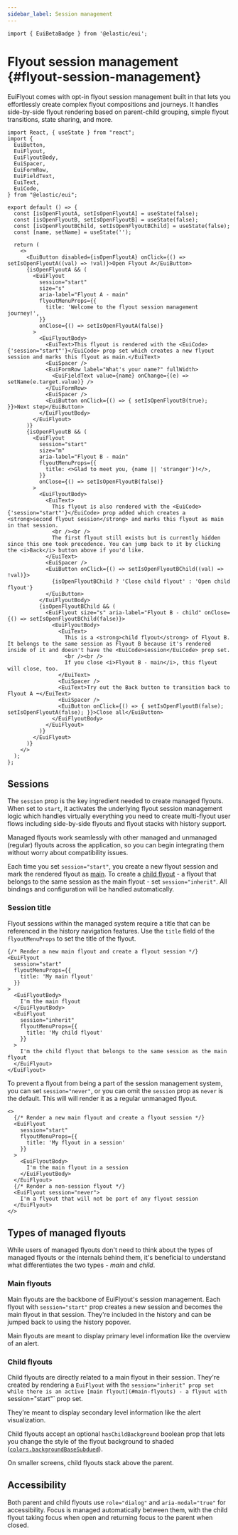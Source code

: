 ```yaml
---
sidebar_label: Session management
---
```


```mdx-code-block
import { EuiBetaBadge } from '@elastic/eui';
```

# Flyout session management <EuiBetaBadge label="Beta" color="accent" /> {#flyout-session-management}

EuiFlyout comes with opt-in flyout session management built in that lets you
effortlessly create complex flyout compositions and journeys.
It handles side-by-side flyout rendering based on parent-child grouping,
simple flyout transitions, state sharing, and more.

```tsx interactive
import React, { useState } from "react";
import {
  EuiButton,
  EuiFlyout,
  EuiFlyoutBody,
  EuiSpacer,
  EuiFormRow,
  EuiFieldText,
  EuiText,
  EuiCode,
} from "@elastic/eui";

export default () => {
  const [isOpenFlyoutA, setIsOpenFlyoutA] = useState(false);
  const [isOpenFlyoutB, setIsOpenFlyoutB] = useState(false);
  const [isOpenFlyoutBChild, setIsOpenFlyoutBChild] = useState(false);
  const [name, setName] = useState('');

  return (
    <>
      <EuiButton disabled={isOpenFlyoutA} onClick={() => setIsOpenFlyoutA((val) => !val)}>Open Flyout A</EuiButton>
      {isOpenFlyoutA && (
        <EuiFlyout
          session="start"
          size="s"
          aria-label="Flyout A - main"
          flyoutMenuProps={{
            title: 'Welcome to the flyout session management journey!',
          }}
          onClose={() => setIsOpenFlyoutA(false)}
        >
          <EuiFlyoutBody>
            <EuiText>This flyout is rendered with the <EuiCode>{'session="start"'}</EuiCode> prop set which creates a new flyout session and marks this flyout as main.</EuiText>
            <EuiSpacer />
            <EuiFormRow label="What's your name?" fullWidth>
              <EuiFieldText value={name} onChange={(e) => setName(e.target.value)} />
            </EuiFormRow>
            <EuiSpacer />
            <EuiButton onClick={() => { setIsOpenFlyoutB(true); }}>Next step</EuiButton>
          </EuiFlyoutBody>
        </EuiFlyout>
      )}
      {isOpenFlyoutB && (
        <EuiFlyout
          session="start"
          size="m"
          aria-label="Flyout B - main"
          flyoutMenuProps={{
            title: <>Glad to meet you, {name || 'stranger'}!</>,
          }}
          onClose={() => setIsOpenFlyoutB(false)}
        >
          <EuiFlyoutBody>
            <EuiText>
              This flyout is also rendered with the <EuiCode>{'session="start"'}</EuiCode> prop added which creates a <strong>second flyout session</strong> and marks this flyout as main in that session.
              <br /><br />
              The first flyout still exists but is currently hidden since this one took precedence. You can jump back to it by clicking the <i>Back</i> button above if you'd like.
            </EuiText>
            <EuiSpacer />
            <EuiButton onClick={() => setIsOpenFlyoutBChild((val) => !val)}>
              {isOpenFlyoutBChild ? 'Close child flyout' : 'Open child flyout'}
            </EuiButton>
          </EuiFlyoutBody>
          {isOpenFlyoutBChild && (
            <EuiFlyout size="s" aria-label="Flyout B - child" onClose={() => setIsOpenFlyoutBChild(false)}>
              <EuiFlyoutBody>
                <EuiText>
                  This is a <strong>child flyout</strong> of Flyout B. It belongs to the same session as Flyout B because it's rendered inside of it and doesn't have the <EuiCode>session</EuiCode> prop set.
                  <br /><br />
                  If you close <i>Flyout B - main</i>, this flyout will close, too.
                </EuiText>
                <EuiSpacer />
                <EuiText>Try out the Back button to transition back to Flyout A ➡️</EuiText>
                <EuiSpacer />
                <EuiButton onClick={() => { setIsOpenFlyoutB(false); setIsOpenFlyoutA(false); }}>Close all</EuiButton>
              </EuiFlyoutBody>
            </EuiFlyout>
          )}
        </EuiFlyout>
      )}
    </>
  );
};
```

## Sessions

The `session` prop is the key ingredient needed to create managed flyouts.
When set to `start`, it activates the underlying flyout session management logic
which handles virtually everything you need to create multi-flyout user flows
including side-by-side flyouts and flyout stacks with history support.

Managed flyouts work seamlessly with other managed and unmanaged (regular)
flyouts across the application, so you can begin integrating them without worry
about compatibility issues.

Each time you set `session="start"`, you create a new flyout session and mark
the rendered flyout as [main](#main-flyouts).
To create a [child flyout](#child-flyouts) - a flyout that belongs to the same
session as the main flyout - set `session="inherit"`.
All bindings and configuration will be handled automatically.

### Session title

Flyout sessions within the managed system require a title that can be
referenced in the history navigation features. Use the `title`
field of the `flyoutMenuProps` to set the title of the flyout.

```tsx
{/* Render a new main flyout and create a flyout session */}
<EuiFlyout
  session="start"
  flyoutMenuProps={{
    title: 'My main flyout'
  }}
>
  <EuiFlyoutBody>
    I'm the main flyout
  </EuiFlyoutBody>
  <EuiFlyout
    session="inherit"
    flyoutMenuProps={{
      title: 'My child flyout'
    }}
  >
    I'm the child flyout that belongs to the same session as the main flyout
  </EuiFlyout>
</EuiFlyout>
```

To prevent a flyout from being a part of the session management system, you can
set `session="never"`, or you can omit the `session` prop as `never` is the
default. This will will render it as a regular unmanaged flyout.

```tsx
<>
  {/* Render a new main flyout and create a flyout session */}
  <EuiFlyout
    session="start"
    flyoutMenuProps={{
      title: 'My flyout in a session'
    }}
  >
    <EuiFlyoutBody>
      I'm the main flyout in a session
    </EuiFlyoutBody>
  </EuiFlyout>
  {/* Render a non-session flyout */}
  <EuiFlyout session="never">
    I'm a flyout that will not be part of any flyout session
  </EuiFlyout>
</>
```

## Types of managed flyouts

While users of managed flyouts don't need to think about the types
of managed flyouts or the internals behind them, it's beneficial to understand
what differentiates the two types - _main_ and _child_.

### Main flyouts

Main flyouts are the backbone of EuiFlyout's session management. Each flyout
with `session="start"` prop creates a new session and becomes the main flyout
in that session. They're included in the history and can be jumped back to
using the history popover.

Main flyouts are meant to display primary level information like the overview
of an alert.

### Child flyouts

Child flyouts are directly related to a main flyout in their session. They're
created by rendering a `EuiFlyout` with the `session="inherit" prop set while
there is an active [main flyout](#main-flyouts) - a flyout with
`session="start"` prop set.

They're meant to display secondary level information like the alert visualization.

Child flyouts accept an optional `hasChildBackground` boolean prop that lets you change
the style of the flyout background to shaded ([`colors.backgroundBaseSubdued`](../../../getting-started/theming/tokens/colors/index.mdx#:~:text=colors.backgroundBaseSubdued)).

On smaller screens, child flyouts stack above the parent.

## Accessibility

Both parent and child flyouts use `role="dialog"` and `aria-modal="true"` for accessibility. Focus is managed automatically between them, with the child flyout taking focus when open and returning focus to the parent when closed.


